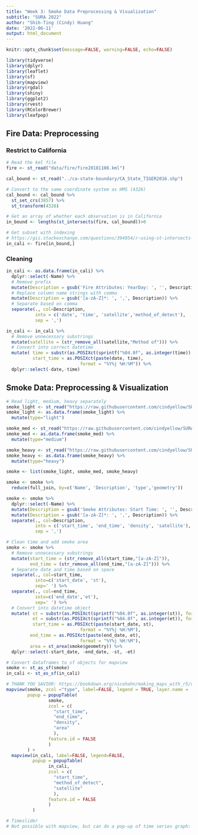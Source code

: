 ```yaml
---
title: "Week 3: Smoke Data Preprocessing & Visualization"
subtitle: "SURA 2022"
author: "Shih-Ting (Cindy) Huang"
date: '2022-06-11'
output: html_document
---
```


```r
knitr::opts_chunk$set(message=FALSE, warning=FALSE, echo=FALSE)

library(tidyverse)
library(dplyr)
library(leaflet)
library(sf)
library(mapview)
library(rgdal)
library(shiny)
library(ggplot2)
library(rvest)
library(RColorBrewer)
library(leafpop)
```

## Fire Data: Preprocessing

### Restrict to California
```r
# Read the kml file
fire <- st_read("data/fire/fire20181108.kml")
```

```r
cal_bound <- st_read("../ca-state-boundary/CA_State_TIGER2016.shp")

# Convert to the same coordinate system as HMS (4326)
cal_bound <- cal_bound %>%
  st_set_crs(3857) %>% 
  st_transform(4326)
```

```r
# Get an array of whether each observation is in California
in_bound <- lengths(st_intersects(fire, cal_bound))>0
```

```r
# Get subset with indexing
# https://gis.stackexchange.com/questions/394954/r-using-st-intersects-to-classify-points-inside-outside-and-within-a-buffer
in_cali <- fire[in_bound,]
```

### Cleaning
```r
in_cali <- as.data.frame(in_cali) %>%
  dplyr::select(-Name) %>%
  # Remove prefix
  mutate(Description = gsub('Fire Attributes: YearDay: ', '', Description)) %>%
  # Replace column name strings with comma
  mutate(Description = gsub('[a-zA-Z]*: ', ',', Description)) %>%
  # Separate based on comma
  separate(., col=Description, 
           into = c('date', 'time', 'satellite','method_of_detect'),
           sep = ',') 
```

```r
in_cali <- in_cali %>% 
  # Remove unnecessary substrings
  mutate(satellite = (str_remove_all(satellite,"Method of"))) %>%
  # Convert into correct datetime
  mutate( time = substr(as.POSIXct(sprintf("%04.0f", as.integer(time)), format='%H%M'), 12, 16),
          start_time = as.POSIXct(paste(date, time),
                            format = "%Y%j %H:%M")) %>%
  dplyr::select(-date,-time)
```

## Smoke Data: Preprocessing & Visualization

```r
# Read light, medium, heavy separately
smoke_light <- st_read("https://raw.githubusercontent.com/cindyellow/SURA-2022/main/data/smoke/smoke20181108.kml", layer="Smoke (Light)")
smoke_light <- as.data.frame(smoke_light) %>%
  mutate(type="light")

smoke_med <- st_read("https://raw.githubusercontent.com/cindyellow/SURA-2022/main/data/smoke/smoke20181108.kml", layer="Smoke (Medium)")
smoke_med <- as.data.frame(smoke_med) %>%
  mutate(type="medium")

smoke_heavy <- st_read("https://raw.githubusercontent.com/cindyellow/SURA-2022/main/data/smoke/smoke20181108.kml", layer="Smoke (Heavy)")
smoke_heavy <- as.data.frame(smoke_heavy) %>%
  mutate(type="heavy")

smoke <- list(smoke_light, smoke_med, smoke_heavy)

smoke <- smoke %>%
  reduce(full_join, by=c('Name', 'Description', 'type','geometry'))
```

```r
smoke <- smoke %>%
  dplyr::select(-Name) %>%
  mutate(Description = gsub('Smoke Attributes: Start Time: ', '', Description)) %>%
  mutate(Description = gsub('[a-zA-Z]*: ', ',', Description)) %>%
  separate(., col=Description, 
           into = c('start_time', 'end_time', 'density', 'satellite'),
           sep = ',') 
```

```r
# Clean time and add smoke area
smoke <- smoke %>% 
  # Remove unnecessary substrings
  mutate(start_time = (str_remove_all(start_time,"[a-zA-Z]")),
         end_time = (str_remove_all(end_time,"[a-zA-Z]"))) %>%
  # Separate date and time based on space
  separate(., col=start_time, 
           into=c('start_date', 'st'),
           sep=' ') %>%
  separate(., col=end_time, 
           into=c('end_date','et'),
           sep=' ') %>%
  # Convert into datetime object
  mutate( st = substr(as.POSIXct(sprintf("%04.0f", as.integer(st)), format='%H%M'), 12, 16),
          et = substr(as.POSIXct(sprintf("%04.0f", as.integer(et)), format='%H%M'), 12, 16),
          start_time = as.POSIXct(paste(start_date, st),
                            format = "%Y%j %H:%M"),
         end_time = as.POSIXct(paste(end_date, et),
                            format = "%Y%j %H:%M"),
         area = st_area(smoke$geometry)) %>%
  dplyr::select(-start_date, -end_date, -st, -et)
```

```r
# Convert dataframes to sf objects for mapview
smoke <- st_as_sf(smoke)
in_cali <- st_as_sf(in_cali)
```

```r
# THANK YOU SAVIOR: https://bookdown.org/nicohahn/making_maps_with_r5/docs/mapview.html#using-mapview-to-create-maps
mapview(smoke, zcol ="type", label=FALSE, legend = TRUE, layer.name = 'Smoke Type',col.regions = brewer.pal(3, "RdYlGn"), col="transparent",
        popup = popupTable(
                smoke,
                zcol = c(
                  "start_time",
                  "end_time",
                  "density",
                  "area"
                  ),
                feature.id = FALSE
                )        
        ) + 
  mapview(in_cali, label=FALSE, legend=FALSE, 
          popup = popupTable(
                in_cali,
                zcol = c(
                  "start_time",
                  "method_of_detect",
                  "satellite"
                  ),
                feature.id = FALSE
                )
          )
```

```r
# Timeslider
# Not possible with mapview, but can do a pop-up of time series graph: http://environmentalinformatics-marburg.github.io/mapview/popups/html/popups.html#popupgraph
```







